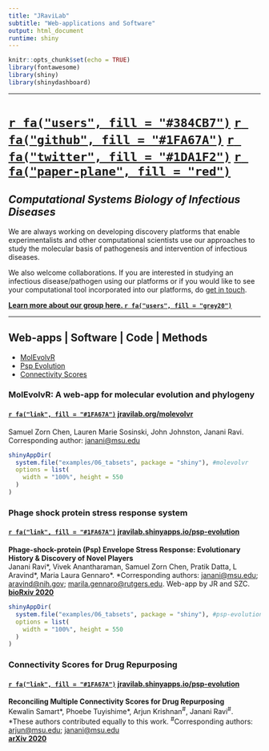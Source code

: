 ```yaml
---
title: "JRaviLab"
subtitle: "Web-applications and Software"
output: html_document
runtime: shiny
---
```


```r
knitr::opts_chunk$set(echo = TRUE)
library(fontawesome)
library(shiny)
library(shinydashboard)
```

------------------------------------------------------------------------

# [`r fa("users", fill = "#384CB7")`](https://jravilab.github.io) [`r fa("github", fill = "#1FA67A")`](https://github.com/jravilab) [`r fa("twitter", fill = "#1DA1F2")`](https://twitter.com/jravilab) [`r fa("paper-plane", fill = "red")`](mailto:janani@msu.edu)

## *Computational Systems Biology of Infectious Diseases*

We are always working on developing discovery platforms that enable experimentalists and other computational scientists use our approaches to study the molecular basis of pathogenesis and intervention of infectious diseases.

We also welcome collaborations. If you are interested in studying an infectious disease/pathogen using our platforms or if you would like to see your computational tool incorporated into our platforms, do [get in touch](mailto:janani@msu.edu).

[**Learn more about our group here. `r fa("users", fill = "grey20")`**](https://jravilab.github.io)

------------------------------------------------------------------------

## Web-apps \| Software \| Code \| Methods

-   [MolEvolvR](#molevolvr)
-   [Psp Evolution](#psp_evolution)
-   [Connectivity Scores](#connectivity_scores)

### MolEvolvR: A web-app for molecular evolution and phylogeny {#molevolvr}

#### [`r fa("link", fill = "#1FA67A")`](jravilab.org/molevolvr) [jravilab.org/molevolvr](jravilab.org/molevolvr)

Samuel Zorn Chen, Lauren Marie Sosinski, John Johnston, Janani Ravi. <br> Corresponding author: [janani\@msu.edu](mailto:janani@msu.edu){.email}

```r
shinyAppDir(
  system.file("examples/06_tabsets", package = "shiny"), #molevolvr
  options = list(
    width = "100%", height = 550
  )
)
```

### Phage shock protein stress response system {#psp_evolution}

#### [`r fa("link", fill = "#1FA67A")`](jravilab.shinyapps.io/psp-evolution) [jravilab.shinyapps.io/psp-evolution](jravilab.shinyapps.io/psp-evolution)

**Phage-shock-protein (Psp) Envelope Stress Response: Evolutionary History & Discovery of Novel Players** <br> Janani Ravi\*, Vivek Anantharaman, Samuel Zorn Chen, Pratik Datta, L Aravind\*, Maria Laura Gennaro\*. \*Corresponding authors: [janani\@msu.edu](mailto:janani@msu.edu){.email}; [aravind\@nih.gov](mailto:aravind@nih.gov){.email}; [marila.gennaro\@rutgers.edu](mailto:marila.gennaro@rutgers.edu){.email}. Web-app by JR and SZC. <br> [**bioRxiv 2020**](https://doi.org/10.1101/2020.09.24.301986)

```r
shinyAppDir(
  system.file("examples/06_tabsets", package = "shiny"), #psp-evolution
  options = list(
    width = "100%", height = 550
  )
)
```

### Connectivity Scores for Drug Repurposing {#connectivity_scores}

#### [`r fa("link", fill = "#1FA67A")`](jravilab.github.io/connectivity_score_review) [jravilab.shinyapps.io/psp-evolution](jravilab.github.io/connectivity_score_review)

**Reconciling Multiple Connectivity Scores for Drug Repurposing** <br> Kewalin Samart\*, Phoebe Tuyishime\*, Arjun Krishnan^\#^, Janani Ravi^\#^. <br> \*These authors contributed equally to this work. ^\#^Corresponding authors: [arjun\@msu.edu](mailto:arjun@msu.edu){.email}; [janani\@msu.edu](mailto:janani@msu.edu){.email} <br> [**arXiv 2020**](https://arxiv.org/abs/2009.09317)
